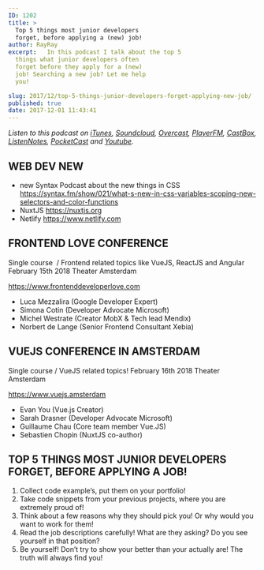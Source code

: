 ```yaml
---
ID: 1202
title: >
  Top 5 things most junior developers
  forget, before applying a (new) job!
author: RayRay
excerpt:   In this podcast I talk about the top 5
  things what junior developers often
  forget before they apply for a (new)
  job! Searching a new job? Let me help
  you!

slug: 2017/12/top-5-things-junior-developers-forget-applying-new-job/
published: true
date: 2017-12-01 11:43:41
---
```


<Youtube url="https://youtu.be/PzkGSoyidOA" />

<em>Listen to this podcast on <a href="https://itunes.apple.com/us/podcast/mr-frontend-podcast/id1271838550?mt=2" target="_blank" rel="noopener">iTunes</a>, <a href="https://soundcloud.com/mr-frontend-community/episode-7-top-5-things-most-junior-developers-forget-before-applying-a-new-job/" target="_blank" rel="noopener">Soundcloud</a>, <a href="https://overcast.fm/itunes1271838550/mr-frontend-podcast" target="_blank" rel="noopener">Overcast</a>, <a href="https://player.fm/series/mr-frontend-podcast" target="_blank" rel="noopener">PlayerFM</a>, <a href="http://castbox.fm/channel/Mr-Frontend-Podcast-id1095056?country=us" target="_blank" rel="noopener">CastBox</a>, <a href="https://www.listennotes.com/c/89df415c538f4b05aa7a9af5049df1cf/mr-frontend-community/?s=id" target="_blank" rel="noopener">ListenNotes</a>, <a href="http://pca.st/e5d8" target="_blank" rel="noopener">PocketCast</a> and <a href="https://youtu.be/PzkGSoyidOA" target="_blank" rel="noopener">Youtube</a>.</em>
<h2>WEB DEV NEW</h2>
<ul>
 	<li>new Syntax Podcast about the new things in CSS <a href="https://syntax.fm/show/021/what-s-new-in-css-variables-scoping-new-selectors-and-color-functions">https://syntax.fm/show/021/what-s-new-in-css-variables-scoping-new-selectors-and-color-functions</a></li>
 	<li>NuxtJS <a href="https://nuxtjs.org">https://nuxtjs.org</a></li>
 	<li>Netlify <a href="https://www.netlify.com">https://www.netlify.com</a></li>
</ul>
<h2><strong>FRONTEND LOVE CONFERENCE</strong></h2>
Single course  / Frontend related topics like VueJS, ReactJS and Angular
February 15th 2018
Theater Amsterdam

<a href="https://www.frontenddeveloperlove.com" target="_blank" rel="noopener">https://www.frontenddeveloperlove.com</a>
<ul>
 	<li>Luca Mezzalira (Google Developer Expert)</li>
 	<li>Simona Cotin (Developer Advocate Microsoft)</li>
 	<li>Michel Westrate (Creator MobX &amp; Tech lead Mendix)</li>
 	<li>Norbert de Lange (Senior Frontend Consultant Xebia)</li>
</ul>
<h2><strong>VUEJS CONFERENCE IN AMSTERDAM</strong></h2>
Single course / VueJS related topics!
February 16th 2018
Theater Amsterdam

<a href="https://www.vuejs.amsterdam" target="_blank" rel="noopener">https://www.vuejs.amsterdam</a>
<ul>
 	<li>Evan You (Vue.js Creator)</li>
 	<li>Sarah Drasner (Developer Advocate Microsoft)</li>
 	<li>Guillaume Chau (Core team member Vue.JS)</li>
 	<li>Sebastien Chopin (NuxtJS co-author)</li>
</ul>
<h2><strong>TOP 5 THINGS MOST JUNIOR DEVELOPERS FORGET, BEFORE APPLYING A JOB!</strong></h2>
<ol>
 	<li>Collect code example’s, put them on your portfolio!</li>
 	<li>Take code snippets from your previous projects, where you are extremely proud of!</li>
 	<li>Think about a few reasons why they should pick you! Or why would you want to work for them!</li>
 	<li>Read the job descriptions carefully! What are they asking? Do you see yourself in that position?</li>
 	<li>Be yourself! Don’t try to show your better than your actually are! The truth will always find you!</li>
</ol>
<div class="grammarly-disable-indicator"></div>